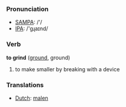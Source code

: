 === Pronunciation ===
*[[w:SAMPA|SAMPA]]: /'/
*[[w:IPA|IPA]]: /'gɻaɪnd/

=== Verb ===

'''to grind''' ([[ground]], ground)

# to make smaller by breaking with a device

=== Translations ===
*[[Dutch]]: [[malen]]